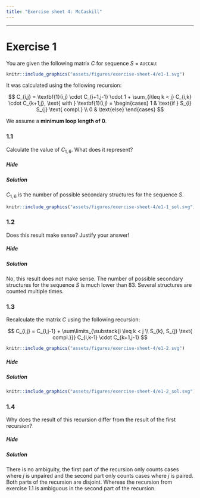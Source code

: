 ```yaml
---
title: "Exercise sheet 4: McCaskill"
---
```


---------------------------------

# Exercise 1

<!--- --------------------------------- -->

::: {.question data-latex=""}

You are given the following matrix $C$ for sequence $S$ = `AUCCAU`:

```r
knitr::include_graphics("assets/figures/exercise-sheet-4/e1-1.svg")
```

It was calculated using the following recursion:

$$
C_{i,j} = \textbf{1}(i,j) \cdot C_{i+1,j-1} \cdot 1 + \sum_{i\leq k < j} C_{i,k} \cdot C_{k+1,j}, \text{ with } \textbf{1}(i,j) = \begin{cases} 1 & \text{if } S_{i} S_{j} \text{ compl.} \\ 0 & \text{else} \end{cases}
$$

We assume a **minimum loop length of 0**.

:::

<!--- --------------------------------- -->

### 1.1

::: {.question data-latex=""}

Calculate the value of $C_{1,6}$. What does it represent?

:::

#### {.tabset}

##### Hide

##### Solution

::: {.answer data-latex=""}

$C_{1,6}$ is the number of possible secondary structures for the sequence $S$.

```r
knitr::include_graphics("assets/figures/exercise-sheet-4/e1-1_sol.svg")
```

:::

<!--- --------------------------------- -->

### 1.2

::: {.question data-latex=""}

Does this result make sense? Justify your answer!

:::

#### {.tabset}

##### Hide

##### Solution

::: {.answer data-latex=""}

No, this result does not make sense. The number of possible secondary structures for the sequence $S$ is much lower than 83.
Several structures are counted multiple times.

:::

<!--- --------------------------------- -->

### 1.3

::: {.question data-latex=""}

Recalculate the matrix $C$ using the following recursion:

$$
C_{i,j} = C_{i,j-1} + \sum\limits_{\substack{i \leq k < j \\ S_{k}, S_{j} \text{ compl.}}} C_{i,k-1} \cdot C_{k+1,j-1}
$$

```r
knitr::include_graphics("assets/figures/exercise-sheet-4/e1-2.svg")
```

:::

#### {.tabset}

##### Hide

##### Solution

::: {.answer data-latex=""}

```r
knitr::include_graphics("assets/figures/exercise-sheet-4/e1-2_sol.svg")
```

:::

<!--- --------------------------------- -->

### 1.4

::: {.question data-latex=""}

Why does the result of this recursion differ from the result of the first recursion?

:::

#### {.tabset}

##### Hide

##### Solution

::: {.answer data-latex=""}

There is no ambiguity, the first part of the recursion only counts cases where $j$ is unpaired and the second part only counts cases where $j$ is paired. Both parts of the recursion are disjoint. Whereas the recursion from exercise 1.1 is ambiguous in the second part of the recursion.

:::


